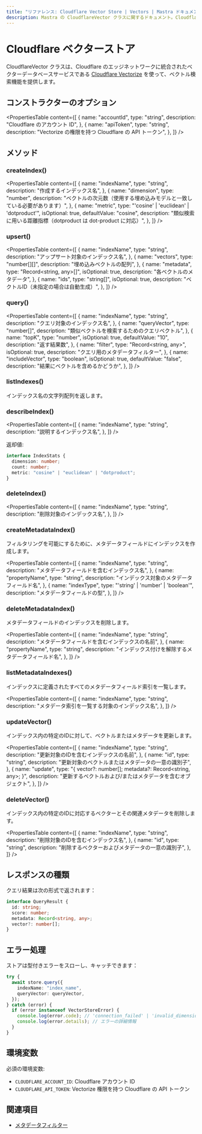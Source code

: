 ```yaml
---
title: "リファレンス: Cloudflare Vector Store | Vectors | Mastra ドキュメント"
description: Mastra の CloudflareVector クラスに関するドキュメント。Cloudflare Vectorize を使用したベクトル検索を提供します。
---
```


# Cloudflare ベクターストア

CloudflareVector クラスは、Cloudflare のエッジネットワークに統合されたベクターデータベースサービスである [Cloudflare Vectorize](https://developers.cloudflare.com/vectorize/) を使って、ベクトル検索機能を提供します。

## コンストラクターのオプション

<PropertiesTable
  content={[
    {
      name: "accountId",
      type: "string",
      description: "Cloudflare のアカウント ID",
    },
    {
      name: "apiToken",
      type: "string",
      description: "Vectorize の権限を持つ Cloudflare の API トークン",
    },
  ]}
/>

## メソッド

### createIndex()

<PropertiesTable
  content={[
    {
      name: "indexName",
      type: "string",
      description: "作成するインデックス名",
    },
    {
      name: "dimension",
      type: "number",
      description: "ベクトルの次元数（使用する埋め込みモデルと一致している必要があります）",
    },
    {
      name: "metric",
      type: "'cosine' | 'euclidean' | 'dotproduct'",
      isOptional: true,
      defaultValue: "cosine",
      description:
        "類似検索に用いる距離指標（dotproduct は dot-product に対応）",
    },
  ]}
/>

### upsert()

<PropertiesTable
  content={[
    {
      name: "indexName",
      type: "string",
      description: "アップサート対象のインデックス名",
    },
    {
      name: "vectors",
      type: "number[][]",
      description: "埋め込みベクトルの配列",
    },
    {
      name: "metadata",
      type: "Record<string, any>[]",
      isOptional: true,
      description: "各ベクトルのメタデータ",
    },
    {
      name: "ids",
      type: "string[]",
      isOptional: true,
      description: "ベクトルID（未指定の場合は自動生成）",
    },
  ]}
/>

### query()

<PropertiesTable
  content={[
    {
      name: "indexName",
      type: "string",
      description: "クエリ対象のインデックス名",
    },
    {
      name: "queryVector",
      type: "number[]",
      description: "類似ベクトルを検索するためのクエリベクトル",
    },
    {
      name: "topK",
      type: "number",
      isOptional: true,
      defaultValue: "10",
      description: "返す結果数",
    },
    {
      name: "filter",
      type: "Record<string, any>",
      isOptional: true,
      description: "クエリ用のメタデータフィルター",
    },
    {
      name: "includeVector",
      type: "boolean",
      isOptional: true,
      defaultValue: "false",
      description: "結果にベクトルを含めるかどうか",
    },
  ]}
/>

### listIndexes()

インデックス名の文字列配列を返します。

### describeIndex()

<PropertiesTable
  content={[
{
  name: "indexName",
  type: "string",
  description: "説明するインデックス名",
},
]}
/>

返却値:

```typescript copy
interface IndexStats {
  dimension: number;
  count: number;
  metric: "cosine" | "euclidean" | "dotproduct";
}
```


### deleteIndex()

<PropertiesTable
  content={[
    {
      name: "indexName",
      type: "string",
      description: "削除対象のインデックス名",
    },
  ]}
/>

### createMetadataIndex()

フィルタリングを可能にするために、メタデータフィールドにインデックスを作成します。

<PropertiesTable
  content={[
    {
      name: "indexName",
      type: "string",
      description: "メタデータフィールドを含むインデックス名",
    },
    {
      name: "propertyName",
      type: "string",
      description: "インデックス対象のメタデータフィールド名",
    },
    {
      name: "indexType",
      type: "'string' | 'number' | 'boolean'",
      description: "メタデータフィールドの型",
    },
  ]}
/>

### deleteMetadataIndex()

メタデータフィールドのインデックスを削除します。

<PropertiesTable
  content={[
    {
      name: "indexName",
      type: "string",
      description: "メタデータフィールドを含むインデックスの名前",
    },
    {
      name: "propertyName",
      type: "string",
      description: "インデックス付けを解除するメタデータフィールド名",
    },
  ]}
/>

### listMetadataIndexes()

インデックスに定義されたすべてのメタデータフィールド索引を一覧します。

<PropertiesTable
  content={[
    {
      name: "indexName",
      type: "string",
      description: "メタデータ索引を一覧する対象のインデックス名",
    },
  ]}
/>

### updateVector()

インデックス内の特定のIDに対して、ベクトルまたはメタデータを更新します。

<PropertiesTable
  content={[
    {
      name: "indexName",
      type: "string",
      description: "更新対象のIDを含むインデックスの名前",
    },
    {
      name: "id",
      type: "string",
      description: "更新対象のベクトルまたはメタデータの一意の識別子",
    },
    {
      name: "update",
      type: "{ vector?: number[]; metadata?: Record<string, any>; }",
      description: "更新するベクトルおよび/またはメタデータを含むオブジェクト",
    },
  ]}
/>

### deleteVector()

インデックス内の特定のIDに対応するベクターとその関連メタデータを削除します。

<PropertiesTable
  content={[
    {
      name: "indexName",
      type: "string",
      description: "削除対象のIDを含むインデックス名",
    },
    {
      name: "id",
      type: "string",
      description: "削除するベクターおよびメタデータの一意の識別子",
    },
  ]}
/>

## レスポンスの種類

クエリ結果は次の形式で返されます：

```typescript copy
interface QueryResult {
  id: string;
  score: number;
  metadata: Record<string, any>;
  vector?: number[];
}
```


## エラー処理

ストアは型付きエラーをスローし、キャッチできます：

```typescript copy
try {
  await store.query({
    indexName: "index_name",
    queryVector: queryVector,
  });
} catch (error) {
  if (error instanceof VectorStoreError) {
    console.log(error.code); // 'connection_failed' | 'invalid_dimension' | など
    console.log(error.details); // エラーの詳細情報
  }
}
```


## 環境変数

必須の環境変数:

- `CLOUDFLARE_ACCOUNT_ID`: Cloudflare アカウント ID
- `CLOUDFLARE_API_TOKEN`: Vectorize 権限を持つ Cloudflare の API トークン

## 関連項目

- [メタデータフィルター](../rag/metadata-filters)